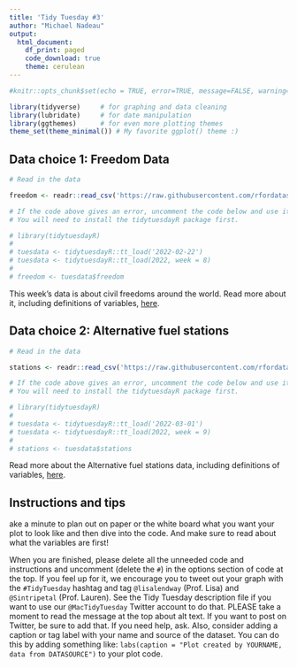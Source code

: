 ```yaml
---
title: 'Tidy Tuesday #3'
author: "Michael Nadeau"
output: 
  html_document:
    df_print: paged
    code_download: true
    theme: cerulean
---
```


```r
#knitr::opts_chunk$set(echo = TRUE, error=TRUE, message=FALSE, warning=FALSE)
```

```r
library(tidyverse)     # for graphing and data cleaning
library(lubridate)     # for date manipulation
library(ggthemes)      # for even more plotting themes
theme_set(theme_minimal()) # My favorite ggplot() theme :)
```

## Data choice 1: Freedom Data

```r
# Read in the data

freedom <- readr::read_csv('https://raw.githubusercontent.com/rfordatascience/tidytuesday/master/data/2022/2022-02-22/freedom.csv')

# If the code above gives an error, uncomment the code below and use it instead. 
# You will need to install the tidytuesdayR package first.

# library(tidytuesdayR)
# 
# tuesdata <- tidytuesdayR::tt_load('2022-02-22')
# tuesdata <- tidytuesdayR::tt_load(2022, week = 8)
# 
# freedom <- tuesdata$freedom
```

This week's data is about civil freedoms around the world. Read more about it, including definitions of variables, [here](https://github.com/rfordatascience/tidytuesday/blob/master/data/2022/2022-02-22/readme.md). 

## Data choice 2: Alternative fuel stations

```r

# Read in the data

stations <- readr::read_csv('https://raw.githubusercontent.com/rfordatascience/tidytuesday/master/data/2022/2022-03-01/stations.csv')

# If the code above gives an error, uncomment the code below and use it instead. 
# You will need to install the tidytuesdayR package first.

# library(tidytuesdayR)
# 
# tuesdata <- tidytuesdayR::tt_load('2022-03-01')
# tuesdata <- tidytuesdayR::tt_load(2022, week = 9)
# 
# stations <- tuesdata$stations

```

Read more about the Alternative fuel stations data, including definitions of variables, [here](https://github.com/rfordatascience/tidytuesday/blob/master/data/2022/2022-03-01/readme.md). 

## Instructions and tips

ake a minute to plan out on paper or the white board what you want your plot to look like and then dive into the code. And make sure to read about what the variables are first! 

When you are finished, please delete all the unneeded code and instructions and uncomment (delete the `#`) in the options section of code at the top. If you feel up for it, we encourage you to tweet out your graph with the `#TidyTuesday` hashtag and tag `@lisalendway` (Prof. Lisa) and `@Sintripetal` (Prof. Lauren). See the Tidy Tuesday description file if you want to use our `@MacTidyTuesday` Twitter account to do that. PLEASE take a moment to read the message at the top about alt text. If you want to post on Twitter, be sure to add that. If you need help, ask. Also, consider adding a caption or tag label with your name and source of the dataset. You can do this by adding something like: `labs(caption = "Plot created by YOURNAME, data from DATASOURCE")` to your plot code.

